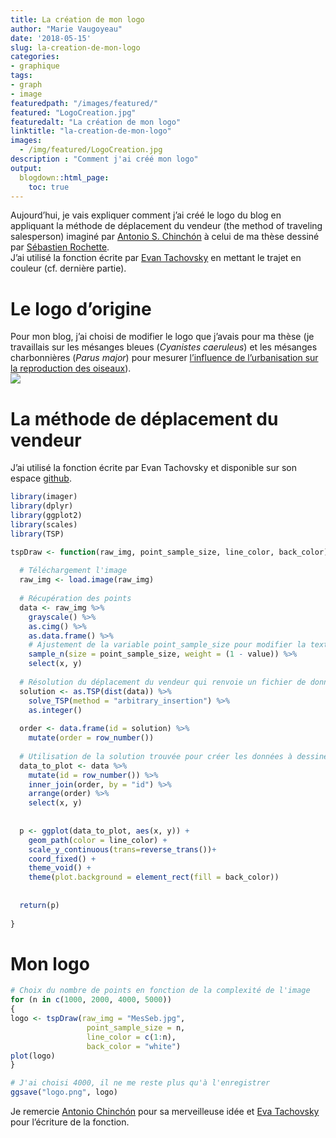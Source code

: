 ```yaml
---
title: La création de mon logo
author: "Marie Vaugoyeau"
date: '2018-05-15'
slug: la-creation-de-mon-logo
categories:
- graphique
tags:
- graph
- image
featuredpath: "/images/featured/"
featured: "LogoCreation.jpg"
featuredalt: "La création de mon logo"
linktitle: "la-creation-de-mon-logo"
images: 
  - /img/featured/LogoCreation.jpg  
description : "Comment j'ai créé mon logo" 
output:
  blogdown::html_page:
    toc: true
---
```

  
Aujourd'hui, je vais expliquer comment j'ai créé le logo du blog en appliquant la méthode de déplacement du vendeur (the method of traveling salesperson) imaginé par [Antonio S. Chinchón](https://fronkonstin.com/2018/04/04/the-travelling-salesman-portrait/) à celui de ma thèse dessiné par [Sébastien Rochette](https://statnmap.com/).  
J'ai utilisé la fonction écrite par [Evan Tachovsky](https://twitter.com/EvanTachovsky) en mettant le trajet en couleur (cf. dernière partie).  
  
# Le logo d'origine  
Pour mon blog, j'ai choisi de modifier le logo que j'avais pour ma thèse (je travaillais sur les mésanges bleues (*Cyanistes caeruleus*) et les mésanges charbonnières (*Parus major*) pour mesurer [l'influence de l'urbanisation sur la reproduction des oiseaux](http://www.theses.fr/2015PA066172)).  
![](MesSeb.jpg)  
  
# La méthode de déplacement du vendeur 
J'ai utilisé la fonction écrite par Evan Tachovsky et disponible sur son espace [github](https://gist.github.com/etachov/1ef225e3824486ca039cc0ccf4511702).  

```r
library(imager)
library(dplyr)
library(ggplot2)
library(scales)
library(TSP)

tspDraw <- function(raw_img, point_sample_size, line_color, back_color) {
  
  # Téléchargement l'image
  raw_img <- load.image(raw_img)
  
  # Récupération des points
  data <- raw_img %>%
    grayscale() %>%
    as.cimg() %>%
    as.data.frame() %>%
    # Ajustement de la variable point_sample_size pour modifier la texture de l'image finale (peu de points, l'image semble dentelée mais trop la lisse)
    sample_n(size = point_sample_size, weight = (1 - value)) %>%
    select(x, y)
  
  # Résolution du déplacement du vendeur qui renvoie un fichier de données avec des valeurs
  solution <- as.TSP(dist(data)) %>% 
    solve_TSP(method = "arbitrary_insertion") %>%
    as.integer()
  
  order <- data.frame(id = solution) %>%
    mutate(order = row_number())
  
  # Utilisation de la solution trouvée pour créer les données à dessiner 
  data_to_plot <- data %>%
    mutate(id = row_number()) %>%
    inner_join(order, by = "id") %>%
    arrange(order) %>%
    select(x, y)
  
  
  p <- ggplot(data_to_plot, aes(x, y)) +
    geom_path(color = line_color) +
    scale_y_continuous(trans=reverse_trans())+
    coord_fixed() +
    theme_void() +
    theme(plot.background = element_rect(fill = back_color))
  
  
  return(p)
  
}
```
  
# Mon logo  
```r
# Choix du nombre de points en fonction de la complexité de l'image
for (n in c(1000, 2000, 4000, 5000))
{
logo <- tspDraw(raw_img = "MesSeb.jpg",
                 point_sample_size = n,
                 line_color = c(1:n), 
                 back_color = "white")
plot(logo)
}

# J'ai choisi 4000, il ne me reste plus qu'à l'enregistrer
ggsave("logo.png", logo)
```
  
Je remercie [Antonio Chinchón](https://twitter.com/aschinchon) pour sa merveilleuse idée et [Eva Tachovsky](https://twitter.com/EvanTachovsky) pour l'écriture de la fonction.  
